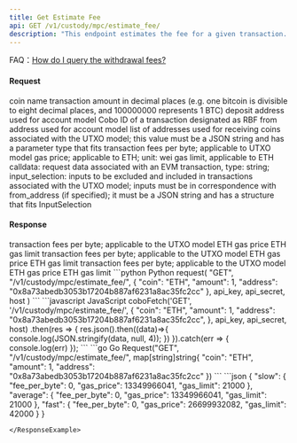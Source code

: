 ```yaml
---
title: Get Estimate Fee
api: GET /v1/custody/mpc/estimate_fee/ 
description: "This endpoint estimates the fee for a given transaction. It takes in various parameters such as the coin type, amount, address, gas price, gas limit, and extra parameters. The response includes the fee amount in different levels such as slow, average, and fast."
---
```


<Tip> FAQ：[How do I query the withdrawal fees?](/faqs/waas#how-do-i-query-the-withdrawal-fees)</Tip>

#### Request
<ParamField query="coin" type="String" required>coin name</ParamField>
<ParamField query="amount" type="Int" >transaction amount in decimal places (e.g. one bitcoin is divisible to eight decimal places, and 100000000 represents 1 BTC)</ParamField>
<ParamField query="address" type="String" >deposit address used for account model</ParamField>
<ParamField query="replace_cobo_id" type="String" >Cobo ID of a transaction designated as RBF</ParamField>
<ParamField query="from_address" type="String" >from address used for account model</ParamField>
<ParamField query="to_address_details" type="Json" >list of addresses used for receiving coins associated with the UTXO model; this value must be a JSON string and has a parameter type that fits</ParamField>
<ParamField query="fee" type="Float" >transaction fees per byte; applicable to UTXO model</ParamField>
<ParamField query="gas_price" type="Int" >gas price; applicable to ETH; unit: wei</ParamField>
<ParamField query="gas_limit" type="Int" >gas limit, applicable to ETH</ParamField>
<ParamField query="extra_parameters" type="Json" >calldata: request data associated with an EVM transaction, type: string; input_selection: inputs to be excluded and included in transactions associated with the UTXO model; inputs must be in correspondence with from_address (if specified); it must be a JSON string and has a structure that fits InputSelection</ParamField>

#### Response
<ResponseField name="slow" type="object">
    <Expandable title="object">
    <ResponseField name="fee_per_byte" type="Int" >transaction fees per byte; applicable to the UTXO model</ResponseField>
    <ResponseField name="gas_price" type="Int" >ETH gas price</ResponseField>
    <ResponseField name="gas_limit" type="Int" >ETH gas limit</ResponseField>
    </Expandable>
</ResponseField>

<ResponseField name="average" type="object">
    <Expandable title="object">
    <ResponseField name="fee_per_byte" type="Int" >transaction fees per byte; applicable to the UTXO model</ResponseField>
    <ResponseField name="gas_price" type="Int" >ETH gas price</ResponseField>
    <ResponseField name="gas_limit" type="Int" >ETH gas limit</ResponseField>
    </Expandable>
</ResponseField>

<ResponseField name="fast" type="object">
    <Expandable title="object">
    <ResponseField name="fee_per_byte" type="Int" >transaction fees per byte; applicable to the UTXO model</ResponseField>
    <ResponseField name="gas_price" type="Int" >ETH gas price</ResponseField>
    <ResponseField name="gas_limit" type="Int" >ETH gas limit</ResponseField>
    </Expandable>
</ResponseField>

<RequestExample>
```python Python
request(
    "GET",
    "/v1/custody/mpc/estimate_fee/",
    {
        "coin": "ETH",
        "amount": 1,
        "address": "0x8a73abedb3053b17204b887af6231a8ac35fc2cc"
    },
    api_key, api_secret, host
)
```
```javascript JavaScript
coboFetch('GET', '/v1/custody/mpc/estimate_fee/', {
    "coin": "ETH",
    "amount": 1,
    "address": "0x8a73abedb3053b17204b887af6231a8ac35fc2cc",
}, api_key, api_secret, host)
    .then(res => {
        res.json().then((data)=>{
            console.log(JSON.stringify(data, null, 4));
        })
    }).catch(err => {
        console.log(err)
    });
```
```go Go
Request("GET", "/v1/custody/mpc/estimate_fee/", map[string]string{
    "coin": "ETH",
    "amount": 1,
    "address": "0x8a73abedb3053b17204b887af6231a8ac35fc2cc"
})
```
</RequestExample>

<ResponseExample>
```json
{
  "slow": {
    "fee_per_byte": 0,
    "gas_price": 13349966041,
    "gas_limit": 21000
  },
  "average": {
    "fee_per_byte": 0,
    "gas_price": 13349966041,
    "gas_limit": 21000
  },
  "fast": {
    "fee_per_byte": 0,
    "gas_price": 26699932082,
    "gas_limit": 42000
  }
}

```
</ResponseExample>

